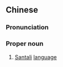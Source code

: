 {{also|桑塔利语}}
==Chinese==
{{zh-forms|s=桑塔利语|type=31}}
{{wikipedia|lang=zh}}

===Pronunciation===
{{zh-pron
|m=Sāngtǎlì Yǔ
|cat=pn
}}

===Proper noun===
{{zh-proper noun}}

# [[Santali]] [[language]]